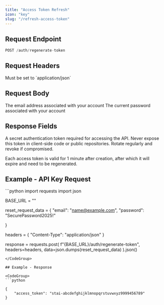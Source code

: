 ```yaml
---
title: "Access Token Refresh"
icon: "key"
slug: "/refresh-access-token"
---
```


## Request Endpoint

```python
POST /auth/regenerate-token
```

## Request Headers

<ParamField header="Content-Type" type="string" required>
  Must be set to `application/json`
</ParamField>

## Request Body

<ParamField body="email" type="string" required>
  The email address associated with your account
</ParamField>

<ParamField body="password" type="string" required>
  The current password associated with your account
</ParamField>

## Response Fields

<ResponseField name="access_token" type="string">
  A secret authentication token required for accessing the API. Never expose this token in client-side code or public repositories. Rotate regularly and revoke if compromised.
</ResponseField>

<Note>Each access token is valid for 1 minute after creation, after which it will expire and need to be regenerated.</Note>

## Example - API Key Request

<CodeGroup>
  ```python
  import requests
  import json

  BASE_URL = ""

  reset_request_data = {
      "email": "name@example.com",
      "password": "SecurePassword2025!"

  }

  headers = {
      "Content-Type": "application/json"
  }

  response = requests.post(
      f"{BASE_URL}/auth/regenerate-token",
      headers=headers,
      data=json.dumps(reset_request_data)
  ).json()
  ```
</CodeGroup>

## Example - Response

<CodeGroup>
  ```python

  {
      "access_token": "stai-abcdefghijklmnopqrstuvwxyz9999456789"
  }

  ```
</CodeGroup>
